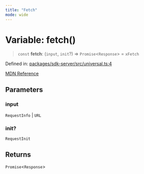```yaml
---
title: "Fetch"
mode: wide
---
```

  
# Variable: fetch()

> `const` **fetch**: (`input`, `init`?) => `Promise`\<`Response`\> = `xFetch`

Defined in: [packages/sdk-server/src/universal.ts:4](https://github.com/tkhq/sdk/blob/94193410cf3571aa019a0b9408107eeb43e39e16/packages/sdk-server/src/universal.ts#L4)

[MDN Reference](https://developer.mozilla.org/docs/Web/API/fetch)

## Parameters

### input

`RequestInfo` | `URL`

### init?

`RequestInit`

## Returns

`Promise`\<`Response`\>
